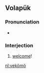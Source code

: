 ==Volapük==

===Pronunciation===
* {{IPA|/vekøˈmø/|lang=vo}}

===Interjection===
{{head|vo|interjection}}

# [[welcome]]!

[[nl:vekömö]]